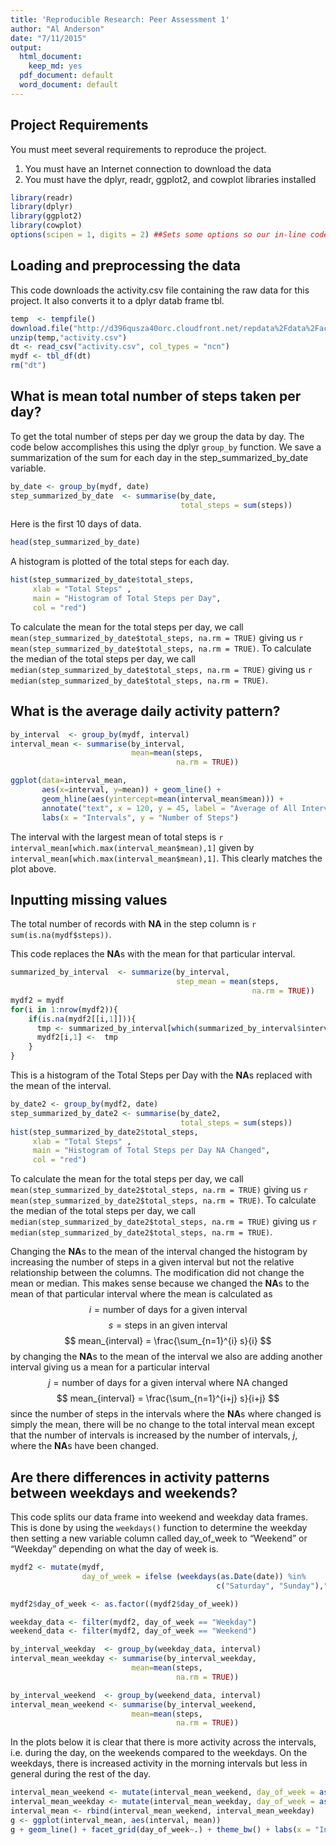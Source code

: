 ```yaml
---
title: 'Reproducible Research: Peer Assessment 1'
author: "Al Anderson"
date: "7/11/2015"
output:
  html_document:
    keep_md: yes
  pdf_document: default
  word_document: default
---
```


## Project Requirements
You must meet several requirements to reproduce the project.

1. You must have an Internet connection to download the data
2. You must have the dplyr, readr, ggplot2, and cowplot libraries installed
```r
library(readr)
library(dplyr)
library(ggplot2)
library(cowplot)
options(scipen = 1, digits = 2) ##Sets some options so our in-line code prints out numbers correctly
```

## Loading and preprocessing the data
This code downloads the activity.csv file containing the raw data for this project. It also converts it to a dplyr datab frame tbl.

```r
temp  <- tempfile()
download.file("http://d396qusza40orc.cloudfront.net/repdata%2Fdata%2Factivity.zip", temp, mode = "wb")
unzip(temp,"activity.csv")
dt <- read_csv("activity.csv", col_types = "ncn")
mydf <- tbl_df(dt)
rm("dt")

```

## What is mean total number of steps taken per day?
To get the total number of steps per day we group the data by day. The code below accomplishes this using the dplyr `group_by` function. We save a summarization of the sum for each day in the step_summarized_by_date variable.

```r
by_date <- group_by(mydf, date)
step_summarized_by_date  <- summarise(by_date, 
                                      total_steps = sum(steps))
```
Here is the first 10 days of data.
```r
head(step_summarized_by_date)
```
A histogram is plotted of the total steps for each day.
```r
hist(step_summarized_by_date$total_steps, 
     xlab = "Total Steps" , 
     main = "Histogram of Total Steps per Day", 
     col = "red")
```

To calculate the mean for the total steps per day, we call `mean(step_summarized_by_date$total_steps, na.rm = TRUE)` giving us `r mean(step_summarized_by_date$total_steps, na.rm = TRUE)`. To calculate the median of the total steps per day, we call `median(step_summarized_by_date$total_steps, na.rm = TRUE)` giving us `r median(step_summarized_by_date$total_steps, na.rm = TRUE)`.

## What is the average daily activity pattern?

```r
by_interval  <- group_by(mydf, interval)
interval_mean <- summarise(by_interval, 
                           mean=mean(steps, 
                                     na.rm = TRUE))

```
```r
ggplot(data=interval_mean, 
       aes(x=interval, y=mean)) + geom_line() +   
       geom_hline(aes(yintercept=mean(interval_mean$mean))) +
       annotate("text", x = 120, y = 45, label = "Average of All Intervals", size = 2) +
       labs(x = "Intervals", y = "Number of Steps")
```

The interval with the largest mean of total steps is `r interval_mean[which.max(interval_mean$mean),1]` given by `interval_mean[which.max(interval_mean$mean),1]`. This clearly matches the plot above.




## Inputting missing values

The total number of records with **NA** in the step column is `r sum(is.na(mydf$steps))`.

This code replaces the **NA**s with the mean for that particular interval.
```r
summarized_by_interval  <- summarize(by_interval, 
                                     step_mean = mean(steps, 
                                                      na.rm = TRUE))
mydf2 = mydf
for(i in 1:nrow(mydf2)){
    if(is.na(mydf2[[i,1]])){
      tmp <- summarized_by_interval[which(summarized_by_interval$interval == mydf2[[i,3]]),2]
      mydf2[i,1] <-  tmp
    }
}

```
This is a histogram of the Total Steps per Day with the **NA**s replaced with the mean of the interval.
```r
by_date2 <- group_by(mydf2, date)
step_summarized_by_date2 <- summarise(by_date2, 
                                      total_steps = sum(steps))
hist(step_summarized_by_date2$total_steps, 
     xlab = "Total Steps" , 
     main = "Histogram of Total Steps per Day NA Changed", 
     col = "red")
```

To calculate the mean for the total steps per day, we call `mean(step_summarized_by_date2$total_steps, na.rm = TRUE)` giving us `r mean(step_summarized_by_date2$total_steps, na.rm = TRUE)`. To calculate the median of the total steps per day, we call `median(step_summarized_by_date2$total_steps, na.rm = TRUE)` giving us `r median(step_summarized_by_date2$total_steps, na.rm = TRUE)`.

Changing the **NA**s to the mean of the interval changed the histogram by increasing the number of steps in a given interval but not the relative relationship between the columns. The modification did not change the mean or median. This makes sense because we changed the **NA**s to the mean of that particular interval where the mean is calculated as 
$$ i = \text{number of days for a given interval} $$
$$ s = \text{steps in an given interval} $$
$$ mean_{interval} = \frac{\sum_{n=1}^{i} s}{i} $$ 
by changing the **NA**s to the mean of the interval we also are adding another interval giving us a mean for a particular interval
$$ j = \text{number of days for a given interval where NA changed} $$
$$ mean_{interval} = \frac{\sum_{n=1}^{i+j} s}{i+j} $$ 
since the number of steps in the intervals where the **NA**s where changed is simply the mean, there will be no change to the total interval mean except that the number of intervals is increased by the number of intervals, $j$, where the **NA**s have been changed.


## Are there differences in activity patterns between weekdays and weekends?
This code splits our data frame into weekend and weekday data frames. This is done by using the `weekdays()` function to determine the weekday then setting a new variable column called day_of_week to "Weekend" or "Weekday" depending on what the day of week is.
```r
mydf2 <- mutate(mydf, 
                day_of_week = ifelse (weekdays(as.Date(date)) %in% 
                                              c("Saturday", "Sunday"),"Weekend","Weekday"))

mydf2$day_of_week <- as.factor((mydf2$day_of_week))

weekday_data <- filter(mydf2, day_of_week == "Weekday")
weekend_data <- filter(mydf2, day_of_week == "Weekend")

by_interval_weekday  <- group_by(weekday_data, interval)
interval_mean_weekday <- summarise(by_interval_weekday, 
                           mean=mean(steps, 
                                     na.rm = TRUE))

by_interval_weekend  <- group_by(weekend_data, interval)
interval_mean_weekend <- summarise(by_interval_weekend, 
                           mean=mean(steps, 
                                     na.rm = TRUE))
```

In the plots below it is clear that there is more activity across the intervals, i.e. during the day, on the weekends compared to the weekdays. On the weekdays, there is increased activity in the morning intervals but less in general during the rest of the day.

```r
interval_mean_weekend <- mutate(interval_mean_weekend, day_of_week = as.factor("Weekend"))
interval_mean_weekday <- mutate(interval_mean_weekday, day_of_week = as.factor("Weekday"))
interval_mean <- rbind(interval_mean_weekend, interval_mean_weekday)
g <- ggplot(interval_mean, aes(interval, mean))
g + geom_line() + facet_grid(day_of_week~.) + theme_bw() + labs(x = "Intervals", y = "Number of Steps")

```



